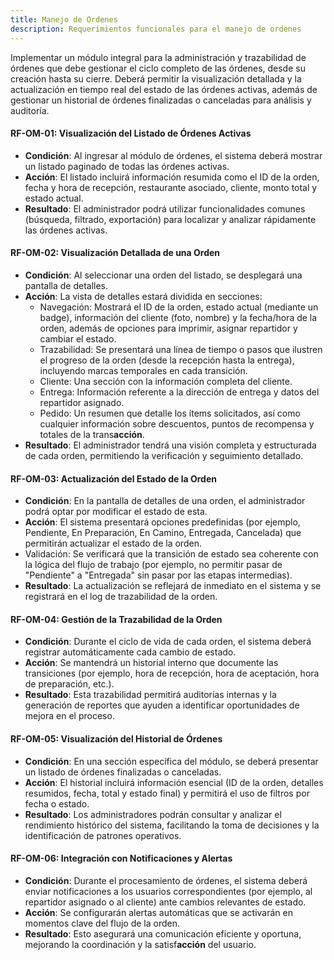 ```yaml
---
title: Manejo de Ordenes
description: Requerimientos funcionales para el manejo de ordenes
---
```



<Aside type="tip" title="Obejtivo">
Implementar un módulo integral para la administración y trazabilidad de órdenes que debe gestionar el ciclo completo de las órdenes, desde su creación hasta su cierre. Deberá permitir la visualización detallada y la actualización en tiempo real del estado de las órdenes activas, además de gestionar un historial de órdenes finalizadas o canceladas para análisis y auditoría.
</Aside>

#### RF-OM-01: Visualización del Listado de Órdenes Activas

- **Condición**: Al ingresar al módulo de órdenes, el sistema deberá mostrar un listado paginado de todas las órdenes activas.
- **Acción**: El listado incluirá información resumida como el ID de la orden, fecha y hora de recepción, restaurante asociado, cliente, monto total y estado actual.
- **Resultado**: El administrador podrá utilizar funcionalidades comunes (búsqueda, filtrado, exportación) para localizar y analizar rápidamente las órdenes activas.

#### RF-OM-02: Visualización Detallada de una Orden

- **Condición**: Al seleccionar una orden del listado, se desplegará una pantalla de detalles.
- **Acción**: La vista de detalles estará dividida en secciones:
    - Navegación: Mostrará el ID de la orden, estado actual (mediante un badge), información del cliente (foto, nombre) y la fecha/hora de la orden, además de opciones para imprimir, asignar repartidor y cambiar el estado.
    - Trazabilidad: Se presentará una línea de tiempo o pasos que ilustren el progreso de la orden (desde la recepción hasta la entrega), incluyendo marcas temporales en cada transición.
    - Cliente: Una sección con la información completa del cliente.
    - Entrega: Información referente a la dirección de entrega y datos del repartidor asignado.
    - Pedido: Un resumen que detalle los ítems solicitados, así como cualquier información sobre descuentos, puntos de recompensa y totales de la trans**acción**.
- **Resultado**: El administrador tendrá una visión completa y estructurada de cada orden, permitiendo la verificación y seguimiento detallado.

#### RF-OM-03: Actualización del Estado de la Orden

- **Condición**: En la pantalla de detalles de una orden, el administrador podrá optar por modificar el estado de esta.
- **Acción**: El sistema presentará opciones predefinidas (por ejemplo, Pendiente, En Preparación, En Camino, Entregada, Cancelada) que permitirán actualizar el estado de la orden.
- Validación: Se verificará que la transición de estado sea coherente con la lógica del flujo de trabajo (por ejemplo, no permitir pasar de "Pendiente" a "Entregada" sin pasar por las etapas intermedias).
- **Resultado**: La actualización se reflejará de inmediato en el sistema y se registrará en el log de trazabilidad de la orden.

#### RF-OM-04: Gestión de la Trazabilidad de la Orden

- **Condición**: Durante el ciclo de vida de cada orden, el sistema deberá registrar automáticamente cada cambio de estado.
- **Acción**: Se mantendrá un historial interno que documente las transiciones (por ejemplo, hora de recepción, hora de aceptación, hora de preparación, etc.).
- **Resultado**: Esta trazabilidad permitirá auditorías internas y la generación de reportes que ayuden a identificar oportunidades de mejora en el proceso.

#### RF-OM-05: Visualización del Historial de Órdenes

- **Condición**: En una sección específica del módulo, se deberá presentar un listado de órdenes finalizadas o canceladas.
- **Acción**: El historial incluirá información esencial (ID de la orden, detalles resumidos, fecha, total y estado final) y permitirá el uso de filtros por fecha o estado.
- **Resultado**: Los administradores podrán consultar y analizar el rendimiento histórico del sistema, facilitando la toma de decisiones y la identificación de patrones operativos.

#### RF-OM-06: Integración con Notificaciones y Alertas

- **Condición**: Durante el procesamiento de órdenes, el sistema deberá enviar notificaciones a los usuarios correspondientes (por ejemplo, al repartidor asignado o al cliente) ante cambios relevantes de estado.
- **Acción**: Se configurarán alertas automáticas que se activarán en momentos clave del flujo de la orden.
- **Resultado**: Esto asegurará una comunicación eficiente y oportuna, mejorando la coordinación y la satisf**acción** del usuario.